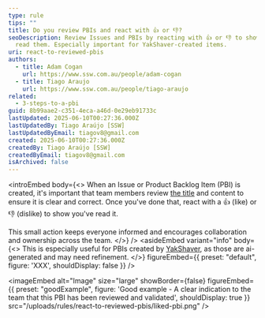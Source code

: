 ```yaml
---
type: rule
tips: ""
title: Do you review PBIs and react with 👍 or 👎?
seoDescription: Review Issues and PBIs by reacting with 👍 or 👎 to show you’ve
  read them. Especially important for YakShaver-created items.
uri: react-to-reviewed-pbis
authors:
  - title: Adam Cogan
    url: https://www.ssw.com.au/people/adam-cogan
  - title: Tiago Araujo
    url: https://www.ssw.com.au/people/tiago-araujo
related:
  - 3-steps-to-a-pbi
guid: 8b99aae2-c351-4eca-a46d-0e29eb91733c
lastUpdated: 2025-06-10T00:27:36.000Z
lastUpdatedBy: Tiago Araújo [SSW]
lastUpdatedByEmail: tiagov8@gmail.com
created: 2025-06-10T00:27:36.000Z
createdBy: Tiago Araújo [SSW]
createdByEmail: tiagov8@gmail.com
isArchived: false
---
```

<introEmbed
  body={<>
When an Issue or Product Backlog Item (PBI) is created, it's important that team members review [the title](/meaningful-pbi-titles) and content to ensure it is clear and correct. Once you've done that, react with a 👍 (like) or 👎 (dislike) to show you've read it.

This small action keeps everyone informed and encourages collaboration and ownership across the team.
  </>}
/>
<asideEmbed
  variant="info"
  body={<>
    This is especially useful for PBIs created by [YakShaver](/https://yakshaver.ai), as those are ai-generated and may need refinement.
  </>}
  figureEmbed={{
    preset: "default",
    figure: 'XXX',
    shouldDisplay: false
  }}
/>

<imageEmbed
  alt="Image"
  size="large"
  showBorder={false}
  figureEmbed={{
    preset: "goodExample",
    figure: 'Good example - A clear indication to the team that this PBI has been reviewed and validated',
    shouldDisplay: true
  }}
  src="/uploads/rules/react-to-reviewed-pbis/liked-pbi.png"
/>
